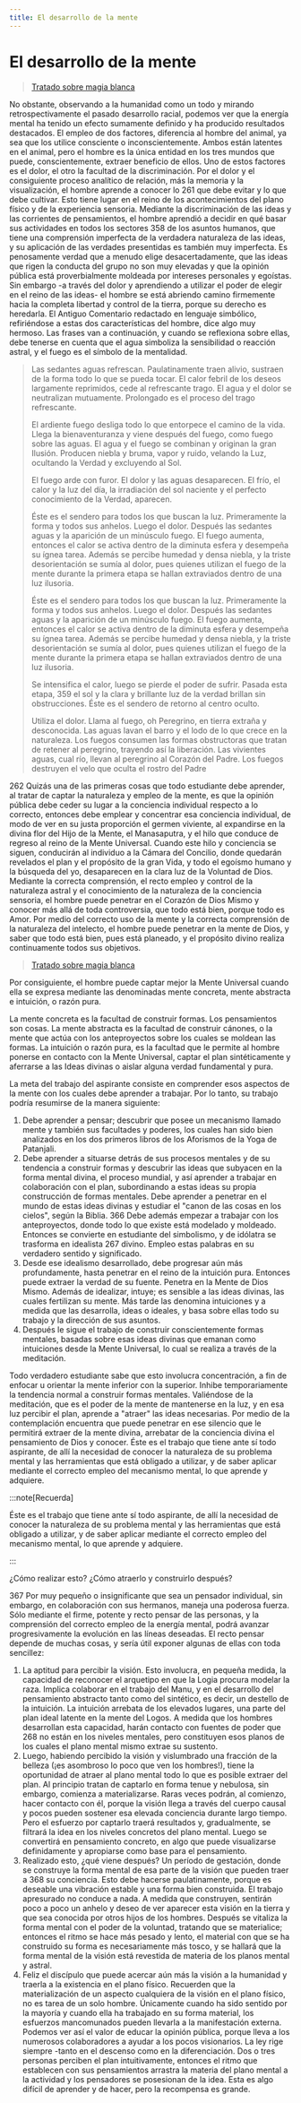 ```yaml
---
title: El desarrollo de la mente
---
```


# El desarrollo de la mente

> [Tratado sobre magia blanca](/tratado-sobre-magia-blanca/regla-10-2#es261)

No obstante, observando a la humanidad como un todo y mirando retrospectivamente el pasado desarrollo racial, podemos ver que la energía mental ha tenido un efecto sumamente definido y ha producido resultados destacados. El empleo de dos factores, diferencia al hombre del animal, ya sea que los utilice consciente o inconscientemente. Ambos están latentes en el animal, pero el hombre es la única entidad en los tres mundos que puede, conscientemente, extraer beneficio de ellos. Uno de estos factores es el dolor, el otro la facultad de la discriminación. Por el dolor y el consiguiente proceso analítico de relación, más la memoria y la visualización, el hombre aprende a conocer lo <Pin lang="es">261</Pin> que debe evitar y lo que debe cultivar. Esto tiene lugar en el reino de los acontecimientos del plano físico y de la experiencia sensoria. Mediante la discriminación de las ideas y las corrientes de pensamientos, el hombre aprendió a decidir en qué basar sus actividades en todos los sectores <Pin lang="en">358</Pin> de los asuntos humanos, que tiene una comprensión imperfecta de la verdadera naturaleza de las ideas, y su aplicación de las verdades presentidas es también muy imperfecta. Es penosamente verdad que a menudo elige desacertadamente, que las ideas que rigen la conducta del grupo no son muy elevadas y que la opinión pública está proverbialmente moldeada por intereses personales y egoístas. Sin embargo -a través del dolor y aprendiendo a utilizar el poder de elegir en el reino de las ideas- el hombre se está abriendo camino firmemente hacia la completa libertad y control de la tierra, porque su derecho es heredarla. El Antiguo Comentario redactado en lenguaje simbólico, refiriéndose a estas dos características del hombre, dice algo muy hermoso. Las frases van a continuación, y cuando se reflexiona sobre ellas, debe tenerse en cuenta que el agua simboliza la sensibilidad o reacción astral, y el fuego es el símbolo de la mentalidad.

> Las sedantes aguas refrescan. Paulatinamente traen alivio, sustraen de la forma todo lo que se pueda tocar. El calor febril de los deseos largamente reprimidos, cede al refrescante trago. El agua y el dolor se neutralizan mutuamente. Prolongado es el proceso del trago refrescante.
>
> El ardiente fuego desliga todo lo que entorpece el camino de la vida. Llega la bienaventuranza y viene después del fuego, como fuego sobre las aguas. El agua y el fuego se combinan y originan la gran Ilusión. Producen niebla y bruma, vapor y ruido, velando la Luz, ocultando la Verdad y excluyendo al Sol.
>
> El fuego arde con furor. El dolor y las aguas desaparecen. El frío, el calor y la luz del día, la irradiación del sol naciente y el perfecto conocimiento de la Verdad, aparecen.
>
> Éste es el sendero para todos los que buscan la luz. Primeramente la forma y todos sus anhelos. Luego el dolor. Después las sedantes aguas y la aparición de un minúsculo fuego. El fuego aumenta, entonces el calor se activa dentro de la diminuta esfera y desempeña su ígnea tarea. Además se percibe humedad y densa niebla, y la triste desorientación se sumía al dolor, pues quienes utilizan el fuego de la mente durante la primera etapa se hallan extraviados dentro de una luz ilusoria.
>
> Éste es el sendero para todos los que buscan la luz. Primeramente la forma y todos sus anhelos. Luego el dolor. Después las sedantes aguas y la aparición de un minúsculo fuego. El fuego aumenta, entonces el calor se activa dentro de la diminuta esfera y desempeña su ígnea tarea. Además se percibe humedad y densa niebla, y la triste desorientación se sumía al dolor, pues quienes utilizan el fuego de la mente durante la primera etapa se hallan extraviados dentro de una luz ilusoria.
> 
> Se intensifica el calor, luego se pierde el poder de sufrir. Pasada esta etapa, <Pin lang="en">359</Pin> el sol y la clara y brillante luz de la verdad brillan sin obstrucciones. Éste es el sendero de retorno al centro oculto.
>
> Utiliza el dolor. Llama al fuego, oh Peregrino, en tierra extraña y desconocida. Las aguas lavan el barro y el lodo de lo que crece en la naturaleza. Los fuegos consumen las formas obstructoras que tratan de retener al peregrino, trayendo así la liberación. Las vivientes aguas, cual río, llevan al peregrino al Corazón del Padre. Los fuegos destruyen el velo que oculta el rostro del Padre

<p><Pin lang="es">262</Pin> Quizás una de las primeras cosas que todo estudiante debe aprender, al tratar de captar la naturaleza y empleo de la mente, es que la opinión pública debe ceder su lugar a la conciencia individual respecto a lo correcto, entonces debe emplear y concentrar esa conciencia individual, de modo de ver en su justa proporción el germen viviente, al expandirse en la divina flor del Hijo de la Mente, el Manasaputra, y el hilo que conduce de regreso al reino de la Mente Universal. Cuando este hilo y conciencia se siguen, conducirán al individuo a la Cámara del Concilio, donde quedarán revelados el plan y el propósito de la gran Vida, y todo el egoísmo humano y la búsqueda del yo, desaparecen en la clara luz de la Voluntad de Dios. Mediante la correcta comprensión, el recto empleo y control de la naturaleza astral y el conocimiento de la naturaleza de la conciencia sensoria, el hombre puede penetrar en el Corazón de Dios Mismo y conocer más allá de toda controversia, que todo está bien, porque todo es Amor. Por medio del correcto uso de la mente y la correcta comprensión de la naturaleza del intelecto, el hombre puede penetrar en la mente de Dios, y saber que todo está bien, pues está planeado, y el propósito divino realiza continuamente todos sus objetivos.</p>


> [Tratado sobre magia blanca](/tratado-sobre-magia-blanca/regla-10-2#en365)

Por consiguiente, el hombre puede captar mejor la Mente Universal cuando ella se expresa mediante las denominadas mente concreta, mente abstracta e intuición, o razón pura.

La mente concreta es la facultad de construir formas. Los pensamientos son cosas. La mente abstracta es la facultad de construir cánones, o la mente que actúa con los anteproyectos sobre los cuales se moldean las formas. La intuición o razón pura, es la facultad que le permite al hombre ponerse en contacto con la Mente Universal, captar el plan sintéticamente y aferrarse a las Ideas divinas o aislar alguna verdad fundamental y pura.

La meta del trabajo del aspirante consiste en comprender esos aspectos de la mente con los cuales debe aprender a trabajar. Por lo tanto, su trabajo podría resumirse de la manera siguiente:

1. Debe aprender a pensar; descubrir que posee un mecanismo llamado mente y también sus facultades y poderes, los cuales han sido bien analizados en los dos primeros libros de los Aforismos de la Yoga de Patanjali.
2. Debe aprender a situarse detrás de sus procesos mentales y de su tendencia a construir formas y descubrir las ideas que subyacen en la forma mental divina, el proceso mundial, y así aprender a trabajar en colaboración con el plan, subordinando a estas ideas su propia construcción de formas mentales. Debe aprender a penetrar en el mundo de estas ideas divinas y estudiar el "canon de las cosas en los cielos", según la Biblia. <Pin lang="en">366</Pin> Debe además empezar a trabajar con los anteproyectos, donde todo lo que existe está modelado y moldeado. Entonces se convierte en estudiante del simbolismo, y de idólatra se trasforma en idealista <Pin lang="es">267</Pin> divino. Empleo estas palabras en su verdadero sentido y significado.
3. Desde ese idealismo desarrollado, debe progresar aún más profundamente, hasta penetrar en el reino de la intuición pura. Entonces puede extraer la verdad de su fuente. Penetra en la Mente de Dios Mismo. Además de idealizar, intuye; es sensible a las ideas divinas, las cuales fertilizan su mente. Más tarde las denomina intuiciones y a medida que las desarrolla, ideas o ideales, y basa sobre ellas todo su trabajo y la dirección de sus asuntos.
4. Después le sigue el trabajo de construir conscientemente formas mentales, basadas sobre esas ideas divinas que emanan como intuiciones desde la Mente Universal, lo cual se realiza a través de la meditación.

Todo verdadero estudiante sabe que esto involucra concentración, a fin de enfocar u orientar la mente inferior con la superior. Inhibe temporariamente la tendencia normal a construir formas mentales. Valiéndose de la meditación, que es el poder de la mente de mantenerse en la luz, y en esa luz percibir el plan, aprende a "atraer" las ideas necesarias. Por medio de la contemplación encuentra que puede penetrar en ese silencio que le permitirá extraer de la mente divina, arrebatar de la conciencia divina el pensamiento de Dios y conocer. Éste es el trabajo que tiene ante sí todo aspirante, de allí la necesidad de conocer la naturaleza de su problema mental y las herramientas que está obligado a utilizar, y de saber aplicar mediante el correcto empleo del mecanismo mental, lo que aprende y adquiere.

:::note[Recuerda]

Éste es el trabajo que tiene ante sí todo aspirante, de allí la necesidad de conocer la naturaleza de su problema mental y las herramientas que está obligado a utilizar, y de saber aplicar mediante el correcto empleo del mecanismo mental, lo que aprende y adquiere.

:::

¿Cómo realizar esto? ¿Cómo atraerlo y construirlo después?

<p><Pin lang="en">367</Pin> Por muy pequeño o insignificante que sea un pensador individual, sin embargo, en colaboración con sus hermanos, maneja una poderosa fuerza. Sólo mediante el firme, potente y recto pensar de las personas, y la comprensión del correcto empleo de la energía mental, podrá avanzar progresivamente la evolución en las líneas deseadas. El recto pensar depende de muchas cosas, y sería útil exponer algunas de ellas con toda sencillez:</p>

1. La aptitud para percibir la visión. Esto involucra, en pequeña medida, la capacidad de reconocer el arquetipo en que la Logia procura modelar la raza. Implica colaborar en el trabajo del Manu, y en el desarrollo del pensamiento abstracto tanto como del sintético, es decir, un destello de la intuición. La intuición arrebata de los elevados lugares, una parte del plan ideal latente en la mente del Logos. A medida que los hombres desarrollan esta capacidad, harán contacto con fuentes de poder que <Pin lang="es">268</Pin> no están en los niveles mentales, pero constituyen esos planos de los cuales el plano mental mismo extrae su sustento.
2. Luego, habiendo percibido la visión y vislumbrado una fracción de la belleza (¡es asombroso lo poco que ven los hombres!), tiene la oportunidad de atraer al plano mental todo lo que es posible extraer del plan. Al principio tratan de captarlo en forma tenue y nebulosa, sin embargo, comienza a materializarse. Raras veces podrán, al comienzo, hacer contacto con él, porque la visión llega a través del cuerpo causal y pocos pueden sostener esa elevada conciencia durante largo tiempo. Pero el esfuerzo por captarlo traerá resultados y, gradualmente, se filtrará la idea en los niveles concretos del plano mental. Luego se convertirá en pensamiento concreto, en algo que puede visualizarse definidamente y apropiarse como base para el pensamiento.
3. Realizado esto, ¿qué viene después? Un período de gestación, donde se construye la forma mental de esa parte de la visión que pueden traer a <Pin lang="en">368</Pin> su conciencia. Esto debe hacerse paulatinamente, porque es deseable una vibración estable y una forma bien construida. El trabajo apresurado no conduce a nada. A medida que construyen, sentirán poco a poco un anhelo y deseo de ver aparecer esta visión en la tierra y que sea conocida por otros hijos de los hombres. Después se vitaliza la forma mental con el poder de la voluntad, tratando que se materialice; entonces el ritmo se hace más pesado y lento, el material con que se ha construido su forma es necesariamente más tosco, y se hallará que la forma mental de la visión está revestida de materia de los planos mental y astral.
4. Feliz el discípulo que puede acercar aún más la visión a la humanidad y traerla a la existencia en el plano físico. Recuerden que la materialización de un aspecto cualquiera de la visión en el plano físico, no es tarea de un solo hombre. Únicamente cuando ha sido sentido por la mayoría y cuando ella ha trabajado en su forma material, los esfuerzos mancomunados pueden llevarla a la manifestación externa. Podemos ver así el valor de educar la opinión pública, porque lleva a los numerosos colaboradores a ayudar a los pocos visionarios. La ley rige siempre -tanto en el descenso como en la diferenciación. Dos o tres personas perciben el plan intuitivamente, entonces el ritmo que establecen con sus pensamientos arrastra la materia del plano mental a la actividad y los pensadores se posesionan de la idea. Esta es algo difícil de aprender y de hacer, pero la recompensa es grande.
